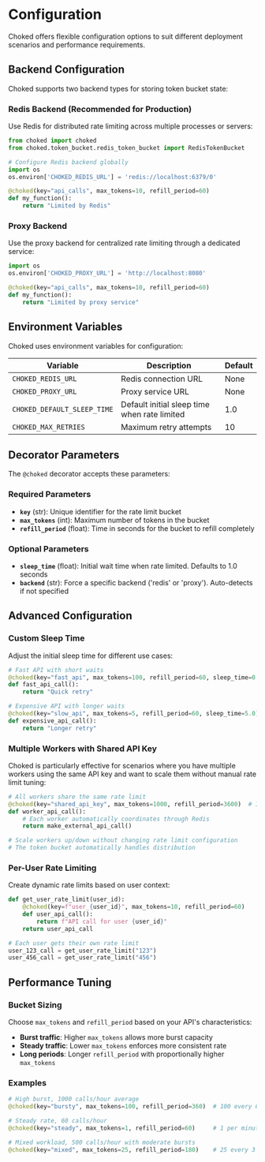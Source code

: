# Configuration

Choked offers flexible configuration options to suit different deployment scenarios and performance requirements.

## Backend Configuration

Choked supports two backend types for storing token bucket state:

### Redis Backend (Recommended for Production)

Use Redis for distributed rate limiting across multiple processes or servers:

```python
from choked import choked
from choked.token_bucket.redis_token_bucket import RedisTokenBucket

# Configure Redis backend globally
import os
os.environ['CHOKED_REDIS_URL'] = 'redis://localhost:6379/0'

@choked(key="api_calls", max_tokens=10, refill_period=60)
def my_function():
    return "Limited by Redis"
```

### Proxy Backend

Use the proxy backend for centralized rate limiting through a dedicated service:

```python
import os
os.environ['CHOKED_PROXY_URL'] = 'http://localhost:8080'

@choked(key="api_calls", max_tokens=10, refill_period=60)
def my_function():
    return "Limited by proxy service"
```

## Environment Variables

Choked uses environment variables for configuration:

| Variable | Description | Default |
|----------|-------------|---------|
| `CHOKED_REDIS_URL` | Redis connection URL | None |
| `CHOKED_PROXY_URL` | Proxy service URL | None |
| `CHOKED_DEFAULT_SLEEP_TIME` | Default initial sleep time when rate limited | 1.0 |
| `CHOKED_MAX_RETRIES` | Maximum retry attempts | 10 |

## Decorator Parameters

The `@choked` decorator accepts these parameters:

### Required Parameters

- **`key`** (str): Unique identifier for the rate limit bucket
- **`max_tokens`** (int): Maximum number of tokens in the bucket
- **`refill_period`** (float): Time in seconds for the bucket to refill completely

### Optional Parameters

- **`sleep_time`** (float): Initial wait time when rate limited. Defaults to 1.0 seconds
- **`backend`** (str): Force a specific backend ('redis' or 'proxy'). Auto-detects if not specified

## Advanced Configuration

### Custom Sleep Time

Adjust the initial sleep time for different use cases:

```python
# Fast API with short waits
@choked(key="fast_api", max_tokens=100, refill_period=60, sleep_time=0.1)
def fast_api_call():
    return "Quick retry"

# Expensive API with longer waits  
@choked(key="slow_api", max_tokens=5, refill_period=60, sleep_time=5.0)
def expensive_api_call():
    return "Longer retry"
```

### Multiple Workers with Shared API Key

Choked is particularly effective for scenarios where you have multiple workers using the same API key and want to scale them without manual rate limit tuning:

```python
# All workers share the same rate limit
@choked(key="shared_api_key", max_tokens=1000, refill_period=3600)  # 1000/hour
def worker_api_call():
    # Each worker automatically coordinates through Redis
    return make_external_api_call()

# Scale workers up/down without changing rate limit configuration
# The token bucket automatically handles distribution
```

### Per-User Rate Limiting

Create dynamic rate limits based on user context:

```python
def get_user_rate_limit(user_id):
    @choked(key=f"user_{user_id}", max_tokens=10, refill_period=60)
    def user_api_call():
        return f"API call for user {user_id}"
    return user_api_call

# Each user gets their own rate limit
user_123_call = get_user_rate_limit("123")
user_456_call = get_user_rate_limit("456")
```

## Performance Tuning

### Bucket Sizing

Choose `max_tokens` and `refill_period` based on your API's characteristics:

- **Burst traffic**: Higher `max_tokens` allows more burst capacity
- **Steady traffic**: Lower `max_tokens` enforces more consistent rate
- **Long periods**: Longer `refill_period` with proportionally higher `max_tokens`

### Examples

```python
# High burst, 1000 calls/hour average
@choked(key="bursty", max_tokens=100, refill_period=360)  # 100 every 6 minutes

# Steady rate, 60 calls/hour
@choked(key="steady", max_tokens=1, refill_period=60)     # 1 per minute

# Mixed workload, 500 calls/hour with moderate bursts
@choked(key="mixed", max_tokens=25, refill_period=180)    # 25 every 3 minutes
```
